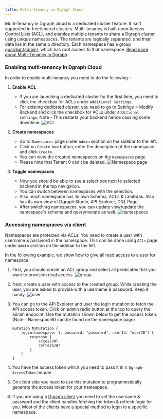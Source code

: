 ```yaml
---
title: Multi-tenancy in Dgraph Cloud
---
```



<DgraphWIP />

Multi-Tenancy in Dgraph cloud is a dedicated cluster feature. It isn't supported
in free/shared clusters. Multi-tenancy is built upon Access Control Lists (ACL),
and enables multiple tenants to share a Dgraph cluster using unique namespaces.
The tenants are logically separated, and their data lies in the same p
directory. Each namespace has a group
[guardian(admin)](/dgraph/enterprise/multitenancy/#guardians-of-the-galaxy),
which has root access to that namespace.
[Read more about Multi-Tenancy in Dgraph](/dgraph/enterprise/multitenancy/)

### Enabling multi-tenancy in Dgraph Cloud

In order to enable multi-tenancy you need to do the following -

1. **Enable ACL**

   - If you are launching a dedicated cluster for the first time, you need to
     click the checkbox for ACLs under `Additional Settings`.
   - For existing dedicated cluster, you need to go to Settings > Modify Backend
     and click the checkbox for ACLs under `Additional Settings`. Note - This
     restarts your backend hence causing some downtime.
     ![ACL](/images/dgraph/cloud/acl.png)

2. **Create namespaces**

   - Go to `Namespaces` page under `Admin` section on the sidebar to the left.
   - Click on `Create New` button, enter the description of the namespace and
     click `Create`.
   - You can view the created namespaces on the `Namespaces` page.
   - Please note that Tenant 0 can't be deleted.
     ![Namespace page](/images/dgraph/cloud/acl-namespacepage.png)

3. **Toggle namespaces**
   - Now you should be able to see a select box next to selected backend in the
     top navigation.
   - You can switch between namespaces with the selection.
   - Also, each namespace has its own Schema, ACLs & Lambdas. Also has its own
     view of Dgraph Studio, API Explorer, DQL Page.
   - After switching namespaces, you can update view/update the namespace's
     schema and query/mutate as well.
     ![namespaces](/images/dgraph/cloud/acl-namespaces.png)

### Accessing namespaces via client

Namespaces are protected via ACLs. You need to create a user with username &
password in the namespace. This can be done using `ACLs` page under `Admin`
section on the sidebar to the left.

In the following example, we show how to give all read access to a user for
namespace:

1. First, you should create an ACL group and select all predicates that you want
   to provision read access. ![group](/images/dgraph/cloud/acl-group.png)
2. Next, create a user with access to the created group. While creating the
   user, you are asked to provide with a username & password. Keep it handy.
   ![user](/images/dgraph/cloud/acl-user.png)
3. You can go to the API Explorer and user the login mutation to fetch the API
   access token. Click on admin radio button at the top to query the admin
   endpoint. Use the mutation shown below to get the access token. (Note -
   NamespaceID can be found on the namespace page)

   ```dql
   mutation MyMutation {
       login(namespace: 1, password: "password", userId: "userID") {
           response {
               accessJWT
               refreshJWT
           }
       }
   }

   ```

4. You have the access token which you need to pass it in `X-Dgraph-AccessToken`
   header.
5. On client side you need to use this mutation to programmatically generate the
   access token for your namespace.
6. If you are using a [Dgraph client](/dgraph/sdks/overview) you need to set the
   username & password and the client handles fetching the token & refresh logic
   for you. Most of the clients have a special method to login to a specific
   namespace.
